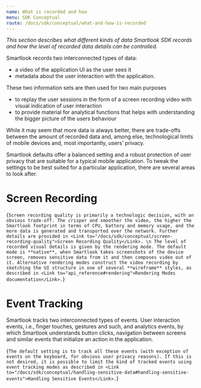 ```yaml
---
name: What is recorded and how
menu: SDK Conceptual
route: /docs/sdk/conceptual/what-and-how-is-recorded
---
```



<Title>What is recorded and how: Screen Recording and Event Tracking</Title>

*This section describes what different kinds of data Smartlook SDK records and how the level of recorded data details can be controlled.*

Smartlook records two interconnected types of data:
- a video of the application UI as the user sees it
- metadata about the user interaction with the application.

These two information sets are then used for two main purposes
- to replay the user sessions in the form of a screen recording video with visual indication of user interaction
- to provide material for analytical functions that helps with understanding the bigger picture of the users behaviour

While it may seem that more data is always better, there are trade-offs between the amount of recorded data and, among else, technological limits of mobile devices and, most importantly, users’ privacy.

Smartlook defaults offer a balanced setting and a robust protection of user privacy that are suitable for a typical mobile application. To tweak the settings to be best suited for a particular application, there are several areas to look after.

# Screen Recording

<TextBlock>{`
Screen recording quality is primarily a technologic decision, with an obvious trade-off. The crisper and smoother the video, the higher the Smartlook footprint in terms of CPU, battery and memory usage, and the more data is generated and transported over the network. Further details are provided in <Link to="/docs/sdk/conceptual/screen-recording-quality">Screen Recording Quality</Link>.
\n
The level of recorded visual details is given by the rendering mode. The default mode is **native**, when Smartlook takes screenshots of the device screen, removes sensitive data from it and then composes video out of it. Alternative rendering modes construct the video recording by sketching the UI structure in one of several **wireframe** styles, as described in <Link to="api_reference#rendering">Rendering Modes documentation</Link>.
`}</TextBlock>

# Event Tracking

Smartlook tracks two interconnected types of events. User interaction events, i.e., finger touches, gestures and such, and analytics events, by which Smartlook understands button clicks, navigation between screens and similar events that initialize an action in the application.

<TextBlock>{`
The default setting is to track all these events (with exception of events on the keyboard, for obvious user privacy reasons). If this is not desired, it is possible to limit the kind of tracked events using event tracking modes as described in <Link to="/docs/sdk/conceptual/handling-sensitive-data#handling-sensitive-events">Handling Sensitive Events</Link>.
`}</TextBlock>

